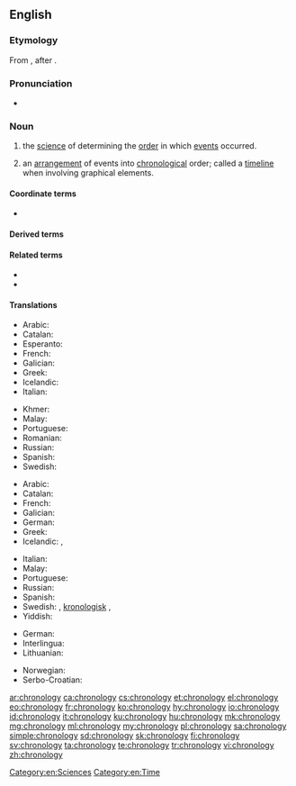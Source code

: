 ==English==
{{wikipedia}}

===Etymology===
From {{confix|chrono|t1=relating to time|logy|t2=study of, account of|lang=en}}, after {{etyl|NL.|en}} {{m|la|chronologia}}.

===Pronunciation===
* {{a|UK}} {{IPA|/kɹəˈnɒl.ə.dʒi/|lang=en}}

===Noun===
{{en-noun|~|chronologies}}

# {{lb|en|uncountable}} the [[science]] of determining the [[order]] in which [[events]] occurred.
# {{lb|en|countable}} an [[arrangement]] of events into [[chronological]] order; called a [[timeline]] when involving graphical elements.

====Coordinate terms====
* {{l|en|horology}}

====Derived terms====
{{der3|lang=en|chronological|chronologically|chronologicity|glottochronology|dendrochronology|ptilochronology|radiochronology|nucleocosmochronology|geochronology|gyrochronology|sclerochronology|thermochronology|biochronology|magnetochronology|synchronology|astrochronology|cosmochronology|mensiochronology|tephrochronology|skeletochronology}}

====Related terms====
* {{l|en|chronicle}}<!-- might want to check this one -->
* {{l|en|chronograph}}

====Translations====
{{trans-top|determining the order of events}}
* Arabic: {{t+|ar|تاريخ|m}}
* Catalan: {{t+|ca|cronologia|f}}
* Esperanto: {{t|eo|kronologio}}
* French: {{t+|fr|chronologie|f}}
* Galician: {{t|gl|cronoloxía|f}}
* Greek: {{t+|el|χρονολογία|f}}
* Icelandic: {{t|is|tímatalsfræði|f}}
* Italian: {{t+|it|cronologia|f}}
{{trans-mid}}
* Khmer: {{t|km|កាលប្បវត្តិវិទ្យា|tr=kaal ppa’ voat vityie|sc=Khmr}}
* Malay: {{t|ms|kronologi}}
* Portuguese: {{t+|pt|cronologia|f}}
* Romanian: {{t+|ro|cronologie|f}}
* Russian: {{t+|ru|хроноло́гия|f}}
* Spanish: {{t+|es|cronología|f}}
* Swedish: {{t+|sv|kronologi|c}}
{{trans-bottom}}

{{trans-top|arrangement into chronological order}}
* Arabic: {{t|ar|تأريخ|m}}
* Catalan: {{t+|ca|cronologia|f}}
* French: {{t+|fr|chronologie|f}}
* Galician: {{t|gl|cronoloxía|f}}
* German: {{t+|de|Chronologie|f}}
* Greek: {{t+|el|χρονολόγηση|f}}
* Icelandic: {{t|is|tímatal|n}}, {{t|is|tímasetning|f}}
{{trans-mid}}
* Italian: {{t+|it|cronologia|f}}
* Malay: {{t|ms|kronologi}}
* Portuguese: {{t+|pt|cronologia|f}}
* Russian: {{t+|ru|хроноло́гия|f}}
* Spanish: {{t+|es|cronología|f}}
* Swedish: {{t+|sv|kronologi|c}}, [[kronologisk]] {{t+|sv|ordning|c}}, {{t|sv|tidsordning|c}}
* Yiddish: {{t|yi|כראָנאָלאָגיע|f}}
{{trans-bottom}}

{{checktrans-top}}
* German: {{t+check|de|Chronologie|f}}
* Interlingua: {{t-check|ia|chronologia}}
* Lithuanian: {{t-check|lt|chronologija|f}}
{{trans-mid}}
* Norwegian: {{t-check|no|kronologi|m}}
* Serbo-Croatian: {{t+check|sh|kronologija|f}}
{{trans-bottom}}

[[Category:en:Sciences]]
[[Category:en:Time]]

[[ar:chronology]]
[[ca:chronology]]
[[cs:chronology]]
[[et:chronology]]
[[el:chronology]]
[[eo:chronology]]
[[fr:chronology]]
[[ko:chronology]]
[[hy:chronology]]
[[io:chronology]]
[[id:chronology]]
[[it:chronology]]
[[ku:chronology]]
[[hu:chronology]]
[[mk:chronology]]
[[mg:chronology]]
[[ml:chronology]]
[[my:chronology]]
[[pl:chronology]]
[[sa:chronology]]
[[simple:chronology]]
[[sd:chronology]]
[[sk:chronology]]
[[fi:chronology]]
[[sv:chronology]]
[[ta:chronology]]
[[te:chronology]]
[[tr:chronology]]
[[vi:chronology]]
[[zh:chronology]]